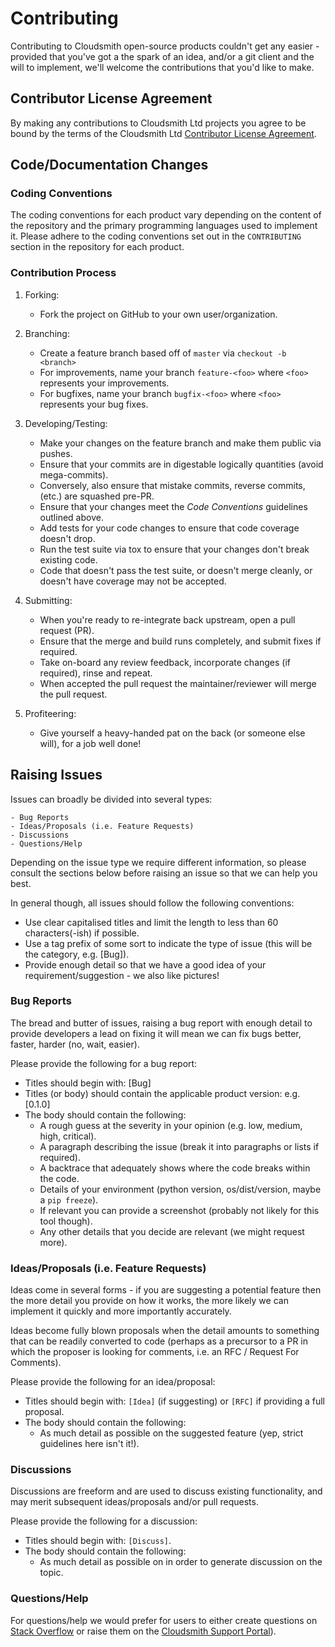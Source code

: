 # Contributing

Contributing to Cloudsmith open-source products couldn't get any easier - provided that you've got a  the spark of an idea, and/or a git client and the will to implement, we'll welcome the contributions that you'd like to make.

## Contributor License Agreement

By making any contributions to Cloudsmith Ltd projects you agree to be bound by the terms of the Cloudsmith Ltd [Contributor License Agreement](/contributor-license-agreement).

## Code/Documentation Changes

### Coding Conventions

The coding conventions for each product vary depending on the content of the repository and the primary programming languages used to implement it. Please adhere to the coding conventions set out in the `CONTRIBUTING` section in the repository for each product.

### Contribution Process

1. Forking:

    - Fork the project on GitHub to your own user/organization.

2. Branching:

    - Create a feature branch based off of `master` via `checkout -b <branch>`
    - For improvements, name your branch `feature-<foo>` where `<foo>` represents your improvements.
    - For bugfixes, name your branch `bugfix-<foo>` where `<foo>` represents your bug fixes.

3. Developing/Testing:

    - Make your changes on the feature branch and make them public via pushes.
    - Ensure that your commits are in digestable logically quantities (avoid mega-commits).
    - Conversely, also ensure that mistake commits, reverse commits, (etc.) are squashed pre-PR.
    - Ensure that your changes meet the _Code Conventions_ guidelines outlined above.
    - Add tests for your code changes to ensure that code coverage doesn't drop.
    - Run the test suite via tox to ensure that your changes don't break existing code.
    - Code that doesn't pass the test suite, or doesn't merge cleanly, or doesn't have coverage may not be accepted.

4. Submitting:

    - When you're ready to re-integrate back upstream, open a pull request (PR).
    - Ensure that the merge and build runs completely, and submit fixes if required.
    - Take on-board any review feedback, incorporate changes (if required), rinse and repeat.
    - When accepted the pull request the maintainer/reviewer will merge the pull request.

5. Profiteering:

    - Give yourself a heavy-handed pat on the back (or someone else will), for a job well done!

## Raising Issues

Issues can broadly be divided into several types:

    - Bug Reports
    - Ideas/Proposals (i.e. Feature Requests)
    - Discussions
    - Questions/Help

Depending on the issue type we require different information, so please consult the sections below before raising an issue so that we can help you best.

In general though, all issues should follow the following conventions:

- Use clear capitalised titles and limit the length to less than 60 characters(-ish) if possible.
- Use a tag prefix of some sort to indicate the type of issue (this will be the category, e.g. [Bug]).
- Provide enough detail so that we have a good idea of your requirement/suggestion - we also like pictures!

### Bug Reports

The bread and butter of issues, raising a bug report with enough detail to provide developers a lead on fixing it will mean we can fix bugs better, faster, harder (no, wait, easier).

Please provide the following for a bug report:

- Titles should begin with: [Bug]
- Titles (or body) should contain the applicable product version: e.g. [0.1.0]
- The body should contain the following:
  - A rough guess at the severity in your opinion (e.g. low, medium, high, critical).
  - A paragraph describing the issue (break it into paragraphs or lists if required).
  - A backtrace that adequately shows where the code breaks within the code.
  - Details of your environment (python version, os/dist/version, maybe a `pip freeze`).
  - If relevant you can provide a screenshot (probably not likely for this tool though).
  - Any other details that you decide are relevant (we might request more).

### Ideas/Proposals (i.e. Feature Requests)

Ideas come in several forms - if you are suggesting a potential feature then the more detail you provide on how it works, the more likely we can implement it quickly and more importantly accurately.

Ideas become fully blown proposals when the detail amounts to something that can be readily converted to code (perhaps as a precursor to a PR in which the proposer is looking for comments, i.e. an RFC / Request For Comments).

Please provide the following for an idea/proposal:

- Titles should begin with: `[Idea]` (if suggesting) or `[RFC]` if providing a full proposal.
- The body should contain the following:
  - As much detail as possible on the suggested feature (yep, strict guidelines here isn't it!).

### Discussions

Discussions are freeform and are used to discuss existing functionality, and may merit subsequent ideas/proposals and/or pull requests.

Please provide the following for a discussion:

- Titles should begin with: `[Discuss]`.
- The body should contain the following:
  - As much detail as possible on in order to generate discussion on the topic.

### Questions/Help

For questions/help we would prefer for users to either create questions on [Stack Overflow](https://stackoverflow.com/) or raise them on the [Cloudsmith Support Portal](https://support.cloudsmith.com)).